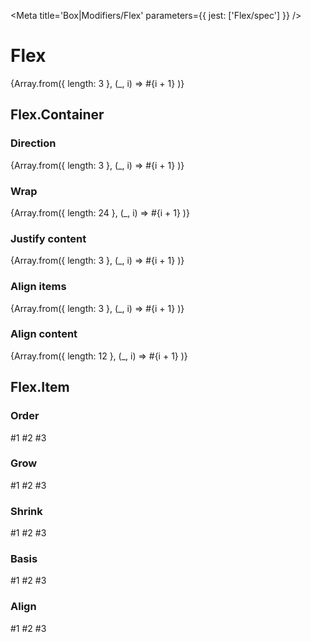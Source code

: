 

<Meta title='Box|Modifiers/Flex' parameters={{ jest: ['Flex/spec'] }} />

# Flex

<Preview>
  <Story name='Default'>
    <Flex.Container>
      <Tile>
        {Array.from({ length: 3 }, (_, i) =>
          <Flex.Item key={i}>
            <Tile>#{i + 1}</Tile>
          </Flex.Item>
        )}
      </Tile>
    </Flex.Container>
  </Story>
</Preview>

## Flex.Container

<Props of={Flex.Container} />

### Direction

<Preview>
  <Story name='Direction'>
    <Flex.Container direction='row-reverse'>
      <Tile>
        {Array.from({ length: 3 }, (_, i) =>
          <Flex.Item key={i}>
            <Tile>#{i + 1}</Tile>
          </Flex.Item>
        )}
      </Tile>
    </Flex.Container>
  </Story>
</Preview>

### Wrap

<Preview>
  <Story name='Wrap'>
    <Flex.Container wrap='wrap'>
      <Tile>
        {Array.from({ length: 24 }, (_, i) =>
          <Flex.Item key={i}>
            <Tile>#{i + 1}</Tile>
          </Flex.Item>
        )}
      </Tile>
    </Flex.Container>
  </Story>
</Preview>

### Justify content

<Preview>
  <Story name='Justify Content'>
    <Flex.Container justifyContent='space-around'>
      <Tile>
        {Array.from({ length: 3 }, (_, i) =>
          <Flex.Item key={i}>
            <Tile>#{i + 1}</Tile>
          </Flex.Item>
        )}
      </Tile>
    </Flex.Container>
  </Story>
</Preview>

### Align items

<Preview>
  <Story name='Align Items'>
    <Flex.Container alignItems='end'>
      <Tile>
        {Array.from({ length: 3 }, (_, i) =>
          <Flex.Item key={i}>
            <Tile style={{ height: i * 100 }}>#{i + 1}</Tile>
          </Flex.Item>
        )}
      </Tile>
    </Flex.Container>
  </Story>
</Preview>

### Align content

<Preview>
  <Story name='Align Content'>
    <Flex.Container wrap='wrap' alignContent='flex-end'>
      <Tile style={{ minHeight: 400 }}>
        {Array.from({ length: 12 }, (_, i) =>
          <Flex.Item key={i}>
            <Tile>#{i + 1}</Tile>
          </Flex.Item>
        )}
      </Tile>
    </Flex.Container>
  </Story>
</Preview>

## Flex.Item

<Props of={Flex.Item} />

### Order

<Preview>
  <Story name='Order'>
    <Flex.Container>
      <Tile>
        <Flex.Item>
          <Tile>#1</Tile>
        </Flex.Item>
        <Flex.Item order={1}>
          <Tile>#2</Tile>
        </Flex.Item>
        <Flex.Item>
          <Tile>#3</Tile>
        </Flex.Item>
      </Tile>
    </Flex.Container>
  </Story>
</Preview>

### Grow

<Preview>
  <Story name='Grow'>
    <Flex.Container>
      <Tile>
        <Flex.Item>
          <Tile>#1</Tile>
        </Flex.Item>
        <Flex.Item grow={1}>
          <Tile>#2</Tile>
        </Flex.Item>
        <Flex.Item>
          <Tile>#3</Tile>
        </Flex.Item>
      </Tile>
    </Flex.Container>
  </Story>
</Preview>

### Shrink

<Preview>
  <Story name='Shrink'>
    <Flex.Container>
      <Tile>
        <Flex.Item>
          <Tile>#1</Tile>
        </Flex.Item>
        <Flex.Item shrink={1}>
          <Tile style={{ width: '100%' }}>#2</Tile>
        </Flex.Item>
        <Flex.Item>
          <Tile>#3</Tile>
        </Flex.Item>
      </Tile>
    </Flex.Container>
  </Story>
</Preview>

### Basis

<Preview>
  <Story name='Basis'>
    <Flex.Container>
      <Tile>
        <Flex.Item>
          <Tile>#1</Tile>
        </Flex.Item>
        <Flex.Item basis='400px'>
          <Tile>#2</Tile>
        </Flex.Item>
        <Flex.Item>
          <Tile>#3</Tile>
        </Flex.Item>
      </Tile>
    </Flex.Container>
  </Story>
</Preview>

### Align

<Preview>
  <Story name='Align'>
    <Flex.Container alignItems='center'>
      <Tile style={{ minHeight: 400 }}>
        <Flex.Item>
          <Tile>#1</Tile>
        </Flex.Item>
        <Flex.Item align='flex-end'>
          <Tile>#2</Tile>
        </Flex.Item>
        <Flex.Item>
          <Tile>#3</Tile>
        </Flex.Item>
      </Tile>
    </Flex.Container>
  </Story>
</Preview>

